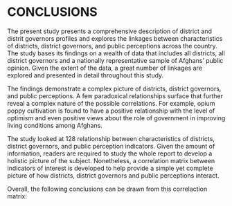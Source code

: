
# CONCLUSIONS

The present study presents a comprehensive description of district and distrit governors profiles and explores the linkages between characteristics of districts, district governors, and public perceptions across the country. The study bases its findings on a wealth of data that includes all districts, all district governors and a nationally representative sample of Afghans’ public opinion. Given the extent of the data, a great number of linkages are explored and presented in detail throughout this study.

The findings demonstrate a complex picture of districts, district governors, and public perceptions. A few paradoxical relationships surface that further reveal a complex nature of the possible correlations. For example, opium poppy cultivation is found to have a positive relationship with the level of optimism and even positive views about the role of government in improving living conditions among Afghans.

The study looked at 128 relationship between characteristics of districts, district governors, and public perception indicators. Given the amount of information, readers are required to study the whole report to develop a holistic picture of the subject. Nonetheless, a correlation matrix between indicators of interest is developed to help provide a simple yet complete picture of how districts, district governors and public perceptions interact.

Overall, the following conclusions can be drawn from this correlaction matrix:

